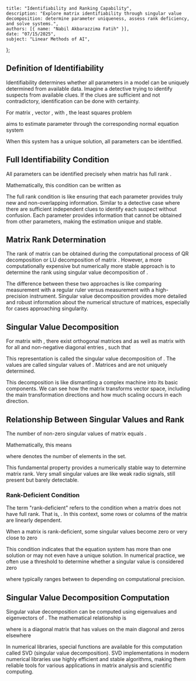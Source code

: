     title: "Identifiability and Ranking Capability",
    description: "Explore matrix identifiability through singular value decomposition: determine parameter uniqueness, assess rank deficiency, and solve systems.",
    authors: [{ name: "Nabil Akbarazzima Fatih" }],
    date: "07/15/2025",
    subject: "Linear Methods of AI",
};

## Definition of Identifiability

Identifiability determines whether all parameters in a model can be uniquely determined from available data. Imagine a detective trying to identify suspects from available clues. If the clues are sufficient and not contradictory, identification can be done with certainty.

For matrix <InlineMath math="A \in \mathbb{R}^{m \times n}" />, vector <InlineMath math="b \in \mathbb{R}^m" />, with <InlineMath math="m \geq n" />, the least squares problem

<BlockMath math="\min_x \|Ax - b\|_2^2" />

aims to estimate parameter <InlineMath math="x \in \mathbb{R}^n" /> through the corresponding normal equation system

<BlockMath math="A^T x = A^T b" />

When this system has a unique solution, all parameters can be identified.

## Full Identifiability Condition

All parameters can be identified precisely when matrix <InlineMath math="A" /> has full rank <InlineMath math="n" />.

Mathematically, this condition can be written as

<BlockMath math="\text{Rank}(A) = \min(m, n) = n" />

The full rank condition is like ensuring that each parameter provides truly new and non-overlapping information. Similar to a detective case where there are sufficient independent clues to identify each suspect without confusion. Each parameter provides information that cannot be obtained from other parameters, making the estimation unique and stable.

## Matrix Rank Determination

The rank of matrix <InlineMath math="A \in \mathbb{R}^{m \times n}" /> can be obtained during the computational process of QR decomposition or LU decomposition of matrix <InlineMath math="A" />. However, a more computationally expensive but numerically more stable approach is to determine the rank using singular value decomposition of <InlineMath math="A" />.

The difference between these two approaches is like comparing measurement with a regular ruler versus measurement with a high-precision instrument. Singular value decomposition provides more detailed and robust information about the numerical structure of matrices, especially for cases approaching singularity.

## Singular Value Decomposition

For matrix <InlineMath math="A \in \mathbb{R}^{m \times n}" /> with <InlineMath math="\text{Rank}(A) = r" />, there exist orthogonal matrices <InlineMath math="U \in \mathbb{R}^{m \times m}" /> and <InlineMath math="V \in \mathbb{R}^{n \times n}" /> as well as matrix <InlineMath math="S = (s_{ij})_{i=1,\ldots,m}" /> with <InlineMath math="s_{ij} = 0" /> for all <InlineMath math="i \neq j" /> and non-negative diagonal entries <InlineMath math="s_{11} \geq s_{22} \geq \cdots \geq 0" />, such that

<BlockMath math="A = USV^T" />

This representation is called the singular value decomposition of <InlineMath math="A" />. The values <InlineMath math="\sigma_i = s_{ii}" /> are called singular values of <InlineMath math="A" />. Matrices <InlineMath math="U" /> and <InlineMath math="V" /> are not uniquely determined.

This decomposition is like dismantling a complex machine into its basic components. We can see how the matrix transforms vector space, including the main transformation directions and how much scaling occurs in each direction.

## Relationship Between Singular Values and Rank

The number of non-zero singular values of matrix <InlineMath math="A" /> equals <InlineMath math="\text{Rank}(A)" />.

Mathematically, this means

<BlockMath math="\text{Rank}(A) = \#\{\sigma_i : \sigma_i > 0\}" />

where <InlineMath math="\#" /> denotes the number of elements in the set.

This fundamental property provides a numerically stable way to determine matrix rank. Very small singular values are like weak radio signals, still present but barely detectable. 

### Rank-Deficient Condition

The term "rank-deficient" refers to the condition when a matrix does not have full rank. That is, <InlineMath math="\text{Rank}(A) < \min(m, n)" />. In this context, some rows or columns of the matrix are linearly dependent.

When a matrix is rank-deficient, some singular values become zero or very close to zero

<BlockMath math="\sigma_r > \sigma_{r+1} = \sigma_{r+2} = \cdots = \sigma_{\min(m,n)} = 0" />

This condition indicates that the equation system has more than one solution or may not even have a unique solution. In numerical practice, we often use a threshold <InlineMath math="\epsilon" /> to determine whether a singular value is considered zero

<BlockMath math="\sigma_i \leq \epsilon \cdot \sigma_1" />

where <InlineMath math="\epsilon" /> typically ranges between <InlineMath math="10^{-12}" /> to <InlineMath math="10^{-16}" /> depending on computational precision.

## Singular Value Decomposition Computation

Singular value decomposition can be computed using eigenvalues and eigenvectors of <InlineMath math="A^T A" />. The mathematical relationship is

<BlockMath math="A^T A = V \Sigma^2 V^T" />

where <InlineMath math="\Sigma^2 = \text{diag}(\sigma_1^2, \sigma_2^2, \ldots, \sigma_n^2)" /> is a diagonal matrix that has values <InlineMath math="\sigma_i^2" /> on the main diagonal and zeros elsewhere

<BlockMath math="\Sigma^2 = \begin{pmatrix} \sigma_1^2 & 0 & \cdots & 0 \\ 0 & \sigma_2^2 & \cdots & 0 \\ \vdots & \vdots & \ddots & \vdots \\ 0 & 0 & \cdots & \sigma_n^2 \end{pmatrix}" />

In numerical libraries, special functions are available for this computation called SVD (singular value decomposition). SVD implementations in modern numerical libraries use highly efficient and stable algorithms, making them reliable tools for various applications in matrix analysis and scientific computing.